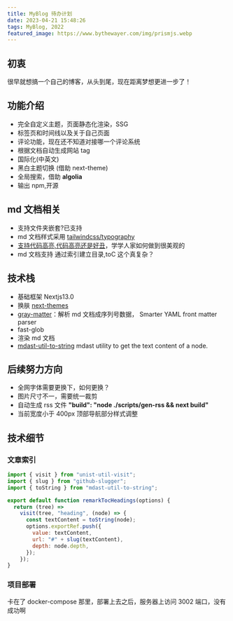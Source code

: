 ```yaml
---
title: MyBlog 待办计划
date: 2023-04-21 15:48:26
tags: MyBlog, 2022
featured_image: https://www.bythewayer.com/img/prismjs.webp
---
```


## 初衷

很早就想搞一个自己的博客，从头到尾，现在距离梦想更进一步了！

## 功能介绍

- 完全自定义主题，页面静态化渲染，SSG
- 标签页和时间线以及关于自己页面
- 评论功能，现在还不知道对接哪一个评论系统
- 根据文档自动生成网站 tag
- 国际化(中英文)
- 黑白主题切换 (借助 next-theme)
- 全局搜索，借助 **algolia**
- 输出 npm,开源

## md 文档相关

- 支持文件夹嵌套?已支持
- md 文档样式采用 [tailwindcss/typography](https://tailwindcss.com/docs/typography-plugin)
- [支持代码高亮,代码高亮还是好丑](https://prismjs.com/index.html)，学学人家如何做到很美观的
- md 文档支持 通过索引建立目录,toC 这个真复杂？

## 技术栈

- 基础框架 Nextjs13.0
- 换肤 [next-themes](https://github.com/pacocoursey/next-themes)
- [gray-matter](https://github.com/jonschlinkert/gray-matter)：解析 md 文档成序列号数据， Smarter YAML front matter parser
- fast-glob
- 渲染 md 文档
- [mdast-util-to-string](https://www.npmjs.com/package/mdast-util-to-string) mdast utility to get the text content of a node.

## 后续努力方向

- 全网字体需要更换下，如何更换？
- 图片尺寸不一，需要统一裁剪
- 自动生成 rss 文件 **"build": "node ./scripts/gen-rss && next build"**
- 当前宽度小于 400px 顶部导航部分样式调整

## 技术细节

### 文章索引

```js
import { visit } from "unist-util-visit";
import { slug } from "github-slugger";
import { toString } from "mdast-util-to-string";

export default function remarkTocHeadings(options) {
  return (tree) =>
    visit(tree, "heading", (node) => {
      const textContent = toString(node);
      options.exportRef.push({
        value: textContent,
        url: "#" + slug(textContent),
        depth: node.depth,
      });
    });
}
```

### 项目部署

卡在了 docker-compose 那里，部署上去之后，服务器上访问 3002 端口，没有成功啊
